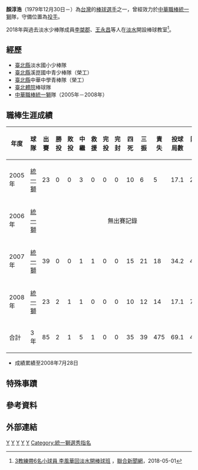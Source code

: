 {{Infobox CPBL player|
bgcolor1=#1c2841|
bgcolor2=#6d7380|
textcolor1=#FFF200|
textcolor2=#FFF200|
name=顏淳浩|
image=|
width=150|
position=投手|
team=|
number=|
bats=左|
throws=左|
debutdate=6月25日|
debutyear=2005年|
debutteam=統一獅|
statyear=2008年7月28日|
stat1label=勝投－敗投|
stat1value=2—1|
stat2label=[[三振|三振]]－[[四死球|四死]]|
stat2value=39－35|
stat3label=[[防禦率|防禦率]]|
stat3value=5.26|
teams=<nowiki></nowiki>
*[[統一獅|統一獅]] （2005—2008年）

}}
'''顏淳浩'''（1979年12月30日－）為[[台灣|台灣]]的[[棒球|棒球]][[選手|選手]]之一，曾經效力於[[中華職棒|中華職棒]][[統一獅|統一獅]]隊，守備位置為[[投手|投手]]。

2018年與過去淡水少棒隊成員[[李桀郡|李桀郡]]、[[王永昌_(棒球員)|王永昌]]等人在[[淡水|淡水]]開設棒球教室<ref>[https://udn.com/news/story/7001/3116833 3教練帶6名小球員 李風華回淡水開棒球班] {{Wayback|url=https://udn.com/news/story/7001/3116833 |date=20190608123555 }}，[[聯合新聞網|聯合新聞網]]，2018-05-01</ref>。 

==經歷==
*[[新北市|臺北縣]]淡水國小少棒隊 
*[[新北市|臺北縣]]溪崑國中青少棒隊（榮工） 
*[[新北市|臺北縣]]中華中學青棒隊（榮工） 
*[[臺北市立大學天母校區|臺北體院]]棒球隊 
*[[中華職棒|中華職棒]][[統一獅|統一獅]]隊（2005年－2008年）


==職棒生涯成績==
{|border=1 width="800px"
|- align="center"
!年度!!球隊!!出賽!!勝投!!敗投!!中繼!!救援!!完投!!完封!!四死!!三振!!責失!!投球局數!!防禦率
|- align="center"
|2005年||[[統一獅|統一獅]]||23||0||0||3||0||0||0||10||6||5||17.1||2.60
|- align="center"
|2006年||[[統一獅|統一獅]]||colspan=12 align=center|無出賽記錄
|- align="center"
|2007年||[[統一獅|統一獅]]||39||0||0||1||1||0||0||15||21||18||34.2||4.67
|- align="center"
|2008年||[[統一獅|統一獅]]||23||2||1||1||0||0||0||10||12||14||17.1||7.27
|- align=middle style="color:black; background-color:green"
!合計!!3年!!85||2||1||5||1||0||0||35||39||475||69.1||4.80
|}
*成績累績至2008年7月28日


==特殊事蹟==


==參考資料==
{{Reflist}}


==外部連結==
{{台灣棒球維基館}}
{{中華職棒球員資料|id=L0F7|name=顏淳浩}}
{{wikiquote|顏淳浩}}
{{統一獅2007年中華職棒總冠軍}}
{{統一7-ELEVEn獅2008年中華職棒總冠軍}}
{{Taiwan-sport-bio-stub}}

[[Category:顏姓|Y]]
[[Category:在世人物|Y]]
[[Category:1979年出生|Y]]
[[Category:台灣棒球運動員|Y]]
[[Category:統一7-ELEVEn獅隊球員|Y]]
[[Category:統一獅選秀指名|Category:統一獅選秀指名]]